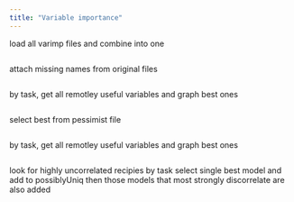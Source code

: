 ---
title: "Variable importance"
---
load all varimp files and combine into one
```{r}

```
attach missing names from original files
```{r}

```
by task, get all remotley useful variables and graph best ones
```{r}

```
select best from pessimist file 
```{r}

```
by task, get all remotley useful variables and graph best ones
```{r}

```
look for highly uncorrelated recipies
by task select single best model and add to possiblyUniq
then those models that most strongly discorrelate are also added
```{r}

```




